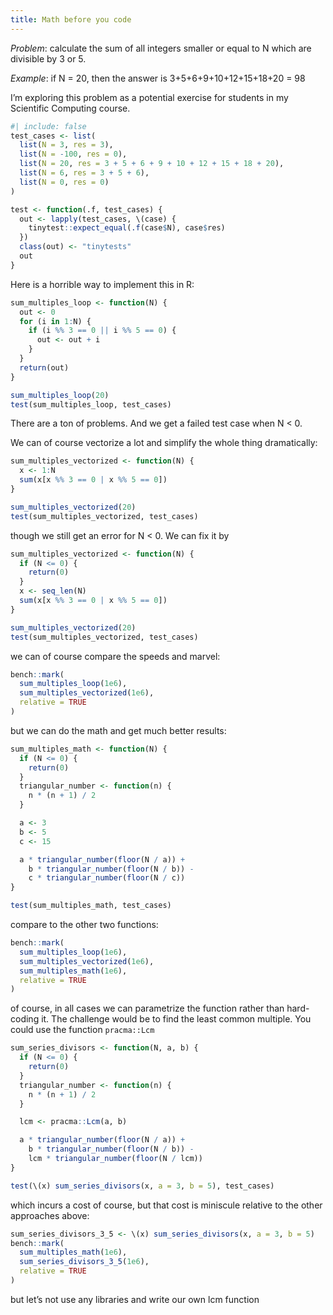 ```yaml
---
title: Math before you code
---
```


*Problem*: calculate the sum of all integers smaller or equal to N which are divisible by 3 or 5.

*Example*: if N = 20, then the answer is 3+5+6+9+10+12+15+18+20 = 98

I'm exploring this problem as a potential exercise for students in my Scientific Computing course. 
```r
#| include: false
test_cases <- list(
  list(N = 3, res = 3),
  list(N = -100, res = 0),
  list(N = 20, res = 3 + 5 + 6 + 9 + 10 + 12 + 15 + 18 + 20),
  list(N = 6, res = 3 + 5 + 6),
  list(N = 0, res = 0)
)

test <- function(.f, test_cases) {
  out <- lapply(test_cases, \(case) {
    tinytest::expect_equal(.f(case$N), case$res)
  })
  class(out) <- "tinytests"
  out
}
```

Here is a horrible way to implement this in R:


```r
sum_multiples_loop <- function(N) {
  out <- 0
  for (i in 1:N) {
    if (i %% 3 == 0 || i %% 5 == 0) {
      out <- out + i
    }
  }
  return(out)
}

sum_multiples_loop(20)
test(sum_multiples_loop, test_cases)
```

There are a ton of problems. And we get a failed test case when N < 0.

We can of course vectorize a lot and simplify the whole thing dramatically:

```r
sum_multiples_vectorized <- function(N) {
  x <- 1:N
  sum(x[x %% 3 == 0 | x %% 5 == 0])
}

sum_multiples_vectorized(20)
test(sum_multiples_vectorized, test_cases)
```

though we still get an error for N < 0. We can fix it by 

```r
sum_multiples_vectorized <- function(N) {
  if (N <= 0) {
    return(0)
  }
  x <- seq_len(N)
  sum(x[x %% 3 == 0 | x %% 5 == 0])
}

sum_multiples_vectorized(20)
test(sum_multiples_vectorized, test_cases)
```

we can of course compare the speeds and marvel:

```r
bench::mark(
  sum_multiples_loop(1e6),
  sum_multiples_vectorized(1e6),
  relative = TRUE
)
```

but we can do the math and get much better results:


```r
sum_multiples_math <- function(N) {
  if (N <= 0) {
    return(0)
  }
  triangular_number <- function(n) {
    n * (n + 1) / 2
  }

  a <- 3
  b <- 5
  c <- 15

  a * triangular_number(floor(N / a)) +
    b * triangular_number(floor(N / b)) -
    c * triangular_number(floor(N / c))
}

test(sum_multiples_math, test_cases)
```

compare to the other two functions:


```r
bench::mark(
  sum_multiples_loop(1e6),
  sum_multiples_vectorized(1e6),
  sum_multiples_math(1e6),
  relative = TRUE
)
```

of course, in all cases we can parametrize the function rather than hard-coding it. The challenge would be to find the least common multiple. You could use the function `pracma::Lcm`



```r
sum_series_divisors <- function(N, a, b) {
  if (N <= 0) {
    return(0)
  }
  triangular_number <- function(n) {
    n * (n + 1) / 2
  }

  lcm <- pracma::Lcm(a, b)

  a * triangular_number(floor(N / a)) +
    b * triangular_number(floor(N / b)) -
    lcm * triangular_number(floor(N / lcm))
}

test(\(x) sum_series_divisors(x, a = 3, b = 5), test_cases)
```

which incurs a cost of course, but that cost is miniscule relative to the other approaches above:

```r
sum_series_divisors_3_5 <- \(x) sum_series_divisors(x, a = 3, b = 5)
bench::mark(
  sum_multiples_math(1e6),
  sum_series_divisors_3_5(1e6),
  relative = TRUE
)
```

but let's not use any libraries and write our own lcm function
